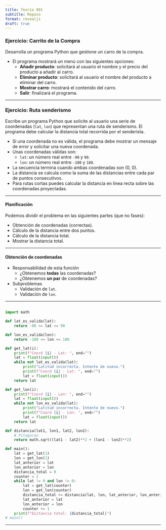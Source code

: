 ```yaml
---
title: Teoría 801
subtitle: Repaso
format: revealjs
draft: true
---
```


### Ejercicio: Carrito de la Compra

Desarrolla un programa Python que gestione un carro de la compra.

- El programa mostrará un menú con las siguientes opciones:
    - **Añadir producto**: solicitará al usuario el nombre y el precio del producto a añadir al carro.
    - **Eliminar producto**: solicitará al usuario el nombre del producto a eliminar del carro.
    - **Mostrar carro**: mostrará el contenido del carro.
    - **Salir**: finalizará el programa.

---

### Ejercicio: Ruta senderismo

Escribe un programa Python que solicite al usuario una serie de coordenadas (`lat`, `lon`) que representan una ruta de senderismo. El programa debe calcular la distancia total recorrida por el senderista.

- Si una coordenada no es válida, el programa debe mostrar un mensaje de error y solicitar una nueva coordenada.
- Unas coordenadas válidas son:
    - `lat`: un número real entre `-90` y `90`.
    - `lon`: un número real entre `-180` y `180`.
- La secuencia termina cuando ambas coordenadas son (0, 0).
- La distancia se calcula como la suma de las distancias entre cada par de puntos consecutivos.
- Para rutas cortas puedes calcular la distancia en línea recta sobre las coordenadas proyectadas.

---

#### Planificación

Podemos dividir el problema en las siguientes partes (que no fases):

- Obtención de coordenadas (correctas).
- Cálculo de la distancia entre dos puntos.
- Cálculo de la distancia total.
- Mostrar la distancia total.

---

#### Obtención de coordenadas

- Responsabilidad de esta función
    - ¿Obtenemos **todas** las coordenadas?
    - ¿Obtenemos **un par** de coordenadas?
- Subproblemas
    - Validación de `lat`.
    - Validación de `lon`.

---

```python

import math

def lat_es_valida(lat):
    return -90 <= lat <= 90

def lon_es_valida(lon):
    return -180 <= lon <= 180

def get_lat(i):
    print(f"Coord {i} - Lat: ", end="")
    lat = float(input())
    while not lat_es_valida(lat):
        print("Latitud incorrecta. Intente de nuevo.")
        print(f"Coord {i} - Lat: ", end="")
        lat = float(input())
    return lat

def get_lon(i):
    print(f"Coord {i} - Lon: ", end="")
    lat = float(input())
    while not lon_es_valida(lat):
        print("Latitud incorrecta. Intente de nuevo.")
        print(f"Coord {i} - Lon: ", end="")
        lat = float(input())
    return lat

def distancia(lat1, lon1, lat2, lon2):
    # Pitagoras
    return math.sqrt((lat1 - lat2)**2 + (lon1 - lon2)**2)

def main():
    lat = get_lat(1)
    lon = get_lon(1)
    lat_anterior = lat
    lon_anterior = lon
    distancia_total = 0
    counter = 2
    while lat != 0 and lon != 0:
        lat = get_lat(counter)
        lon = get_lon(counter)
        distancia_total += distancia(lat, lon, lat_anterior, lon_anterior)
        lat_anterior = lat
        lon_anterior = lon
        counter += 1
    print(f"Distancia total: {distancia_total}")
# main()
```


---


